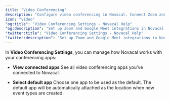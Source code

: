 ```yaml
---
title: "Video Conferencing"
description: "Configure video conferencing in Novacal. Connect Zoom and Google Meet to automatically add meeting links to scheduled appointments."
icon: "video"
"og:title": "Video Conferencing Settings - Novacal Help"
"og:description": "Set up Zoom and Google Meet integrations in Novacal. Automatically generate video meeting links for all your scheduled appointments."
"twitter:title": "Video Conferencing Settings - Novacal Help"
"twitter:description": "Set up Zoom and Google Meet integrations in Novacal. Automatically generate video meeting links for all your scheduled appointments."
---
```


In **Video Conferencing Settings**, you can manage how Novacal works with your conferencing apps:

- **View connected apps**
  See all video conferencing apps you’ve connected to Novacal.

- **Select default app**
  Choose one app to be used as the default. The default app will be automatically attached as the location when new event types are created.
